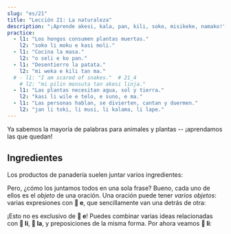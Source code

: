 ```yaml
---
slug: "es/21"
title: "Lección 21: La naturaleza"
description: "¡Aprende akesi, kala, pan, kili, soko, misikeke, namako!"
practice:
  - l1: "Los hongos consumen plantas muertas."
    l2: "soko li moku e kasi moli."
  - l1: "Cocina la masa."
    l2: "o seli e ko pan."
  - l1: "Desentierro la patata."
    l2: "mi weka e kili tan ma."
  # - l1: "I am scared of snakes."  # 21_4
    # l2: "mi pilin monsuta tan akesi linja."
  - l1: "Las plantas necesitan agua, sol y tierra."
    l2: "kasi li wile e telo, e suno, e ma."
  - l1: "Las personas hablan, se divierten, cantan y duermen."
    l2: "jan li toki, li musi, li kalama, li lape."
---
```



Ya sabemos la mayoría de palabras para animales y plantas -- ¡aprendamos las que quedan!

<List>
  <Word sl="akesi" m="reptil o anfibio, como una rana, lagarto, serpiente" />
  <Word
    sl="kala"
    m="pez o criatura marina, como un salmón, ballena, tiburón, pulpo"
  />
  <Word sl="pan" m="comida con almidón, como trigo, arroz, pan, pasta" />
  <Word sl="kili" m="fruta, vegetal" />
  <Word sl="soko" m="seta, hongo" />
  <Word sl="misikeke" m="medicina" />
  <Word sl="namako" m="especia, guarnición, adorno" />
  <Sentence sl="soko li kili nasa." m="Las setas son frutas extrañas." />
  <Sentence
    sl="kala suli li alasa e kala lili."
    m="Un pez grande caza peces más pequeños."
  />
  <Sentence
    sl="mi o moku e misikeke lon tenpo mute."
    m="Tengo que tomar medicación frecuentemente."
  />
</List>

## Ingredientes

Los productos de panadería suelen juntar varios ingredientes:

<List>
  <Sentence sp="󱥋󱤧󱤓󱤉󱥢" sl="pan li jo <u>e soweli</u>." m="La pizza contiene carne." />
  <Sentence sp="󱥋󱤧󱤓󱤉󱤚" sl="pan li jo <u>e kili</u>." m="La pizza contiene vegetales." />
  <Sentence sp="󱥋󱤧󱤓󱤉󱥸" sl="pan li jo <u>e namako</u>." m="La pizza contiene condimentos." />
</List>

Pero, ¿cómo los juntamos todos en una sola frase? Bueno, cada uno de ellos es el *objeto* de una oración. Una oración puede tener *varios objetos*: varias expresiones con **󱤉 e**, que sencillamente van una detrás de otra:

<List>
  <Sentence
    sl="pan li jo e soweli e kili e namako."
    m="The pizza contains meat, vegetables, (and) condiments."
  />
</List>

¡Esto no es exclusivo de **󱤉 e**! Puedes combinar varias ideas relacionadas con **󱤧 li**, **󱤡 la**, y preposiciones de la misma forma. Por ahora veamos **󱤧 li**:

<List>
  <Sentence sl="jan li alasa e kala." m="La persona caza peces. (= la persona caza)." />
  <Sentence sl="jan li seli e ona." m="La persona los cocina." />
  <Sentence sl="jan li moku e ona." m="La persona los come." />
  <Sentence sl="jan li alasa e kala, li seli e ona, li moku e ona." m="La persona caza peces, los cocina, los come." />
</List>

<Practice exercises={frontmatter.practice} />
